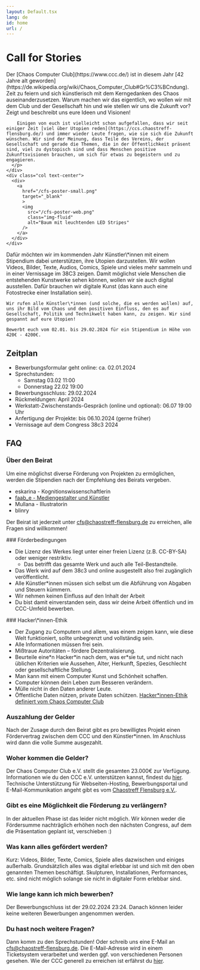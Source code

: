 ```yaml
---
layout: Default.tsx
lang: de
id: home
url: /
---
```


<div class="homeContent">
  <div class="row section">
    <div class="col-md-7">
      <h1 class="text-center" id="headline">Call for Stories</h1>
      <p>
        Der [Chaos Computer Club](https://www.ccc.de/) ist in diesem Jahr [42 Jahre alt geworden](https://de.wikipedia.org/wiki/Chaos_Computer_Club#Gr%C3%BCndung). Zeit zu feiern und sich künstlerisch mit dem Kerngedanken des Chaos auseinanderzusetzen. Warum machen wir das eigentlich, wo wollen wir mit dem Club und der Gesellschaft hin und wie stellen wir uns die Zukunft vor? Zeigt und beschreibt uns eure Ideen und Visionen!
        
        Einigen von euch ist vielleicht schon aufgefallen, dass wir seit einiger Zeit [viel über Utopien reden](https://ccs.chaostreff-flensburg.de/) und immer wieder Leute fragen, wie sie sich die Zukunft wünschen. Wir sind der Meinung, dass Teile des Vereins, der Gesellschaft und gerade die Themen, die in der Öffentlichkeit präsent sind, viel zu dystopisch sind und dass Menschen positive Zukunftsvisionen brauchen, um sich für etwas zu begeistern und zu engagieren.
      </p>
    </div>
    <div class="col text-center">
      <div>
        <a 
          href="/cfs-poster-small.png"
          target="_blank"
          >
          <img
            src="/cfs-poster-web.png"
            class="img-fluid"
            alt="Baum mit leuchtenden LED Stripes"
          />
        </a>
      </div>
    </div>
  </div>  
  <p class="text-center">
    Dafür möchten wir im kommenden Jahr Künstler\*innen mit einem Stipendium dabei unterstützen, ihre Utopien darzustellen. Wir wollen Videos, Bilder, Texte, Audios, Comics, Spiele und vieles mehr sammeln und in einer Vernissage im 38C3 zeigen. Damit möglichst viele Menschen die entstehenden Kunstwerke sehen können, wollen wir sie auch digital ausstellen. Dafür brauchen wir digitale Kunst (das kann auch eine Fotostrecke einer Installation sein).
    
    Wir rufen alle Künstler\*innen (und solche, die es werden wollen) auf, uns ihr Bild vom Chaos und den positiven Einfluss, den es auf Gesellschaft, Politik und Technikwelt haben kann, zu zeigen. Wir sind gespannt auf eure Utopien!
    
    Bewerbt euch vom 02.01. bis 29.02.2024 für ein Stipendium in Höhe von 420€ - 4200€.
  </p>
</div>  

<h2 id="faq">Zeitplan</h2>

* Bewerbungsformular geht online: ca. 02.01.2024
* Sprechstunden:
  * Samstag 03.02 11:00
  * Donnerstag 22.02 19:00
* Bewerbungsschluss: 29.02.2024
* Rückmeldungen: April 2024
* Werkstatt-Zwischenstands-Gespräch (online und optional): 06.07 19:00 Uhr
* Anfertigung der Projekte: bis 06.10.2024 (gerne früher)
* Vernissage auf dem Congress 38c3 2024

<h2 id="faq">FAQ</h2>
<h3 id="ueber-den-beirat">Über den Beirat</h3>

Um eine möglichst diverse Förderung von Projekten zu ermöglichen, werden die Stipendien nach der Empfehlung des Beirats vergeben.

- eskarina - Kognitionswissenschaftlerin
- [faab_e - Mediengestalter und Künstler](https://fabianschwarze.de/)
- Mullana - Illustratorin
- blinry

Der Beirat ist jederzeit unter cfs@chaostreff-flensburg.de zu erreichen, alle Fragen sind willkommen!

<div id="foerderbedingungen"></div>
### Förderbedingungen

- Die Lizenz des Werkes liegt unter einer freien Lizenz (z.B. CC-BY-SA) oder weniger restriktiv.
  - Das betrifft das gesamte Werk und auch alle Teil-Bestandteile. 
- Das Werk wird auf dem 38c3 und online ausgestellt also frei zugänglich veröffentlicht.
- Alle Künstler\*innen müssen sich selbst um die Abführung von Abgaben und Steuern kümmern.
- Wir nehmen keinen Einfluss auf den Inhalt der Arbeit
- Du bist damit einverstanden sein, dass wir deine Arbeit öffentlich und im CCC-Umfeld bewerben.

<div id="hacker-innen-ethik"></div>
### Hacker\*innen-Ethik

- Der Zugang zu Computern und allem, was einem zeigen kann, wie diese Welt funktioniert, sollte unbegrenzt und vollständig sein.
- Alle Informationen müssen frei sein.
- Mißtraue Autoritäten – fördere Dezentralisierung.
- Beurteile eine\*n Hacker\*in nach dem, was er\*sie tut, und nicht nach üblichen Kriterien wie Aussehen, Alter, Herkunft, Spezies, Geschlecht oder gesellschaftliche Stellung.
- Man kann mit einem Computer Kunst und Schönheit schaffen.
- Computer können dein Leben zum Besseren verändern.
- Mülle nicht in den Daten anderer Leute.
- Öffentliche Daten nützen, private Daten schützen.
  [Hacker\*innen-Ethik definiert vom Chaos Computer Club](https://www.ccc.de/de/hackerethik)

### Auszahlung der Gelder

Nach der Zusage durch den Beirat gibt es pro bewilligtes Projekt einen Fördervertrag zwischen dem CCC und den Künstler*innen. Im Anschluss wird dann die volle Summe ausgezahlt.

### Woher kommen die Gelder?

Der Chaos Computer Club e.V. stellt die gesamten 23.000€ zur Verfügung. Informationen wie du den CCC e.V. unterstützen kannst, findest du [hier](https://www.ccc.de/de/membership). Technische Unterstützung für Webseiten-Hosting, Bewerbungsportal und E-Mail-Kommunikation angeht gibt es vom [Chaostreff Flensburg e.V.](https://chaostreff-flensburg.de/).

### Gibt es eine Möglichkeit die Förderung zu verlängern?

In der aktuellen Phase ist das leider nicht möglich. Wir können weder die Fördersumme nachträglich erhöhen noch den nächsten Congress, auf dem die Präsentation geplant ist, verschieben :)

### Was kann alles gefördert werden?

Kurz: Videos, Bilder, Texte, Comics, Spiele alles dazwischen und einiges außerhalb.
Grundsätzlich alles was digital erlebbar ist und sich mit den oben genannten Themen beschäftigt. Skulpturen, Installationen, Performances, etc. sind nicht möglich solange sie nicht in digitaler Form erlebbar sind.

### Wie lange kann ich mich bewerben?

Der Bewerbungschluss ist der 29.02.2024 23:24. Danach können leider keine weiteren Bewerbungen angenommen werden.

### Du hast noch weitere Fragen?

Dann komm zu den Sprechstunden! Oder schreib uns eine E-Mail an cfs@chaostreff-flensburg.de. Die E-Mail-Adresse wird in einem Ticketsystem verarbeitet und werden ggf. von verschiedenen Personen gesehen. Wie der CCC generell zu erreichen ist erfährst du [hier](https://www.ccc.de/de/kontakt).

